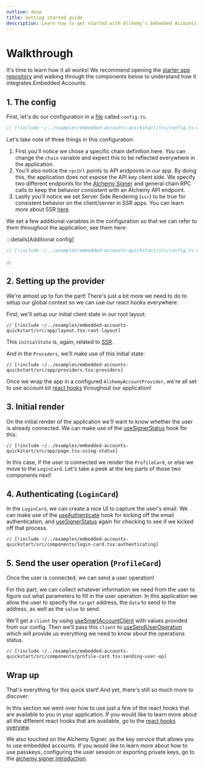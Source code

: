 ```yaml
---
outline: deep
title: Getting started guide
description: Learn how to get started with Alchemy's Embedded Accounts using Account Kit and the Alchemy Signer, Modular Account, Rundler and Gas Manager.
---
```


# Walkthrough

It's time to learn how it all works! We recommend opening the [starter app repository](https://github.com/alchemyplatform/embedded-accounts-quickstart) and walking through the components below to understand how it integrates Embedded Accounts.

## 1. The config

First, let's do our configuration in a [file](https://github.com/alchemyplatform/embedded-accounts-quickstart/blob/main/src/config.ts) called `config.ts`.

```ts [/src/config.ts]
// [!include ~/../examples/embedded-accounts-quickstart/src/config.ts:create-accounts-config]
```

Let's take note of three things in this configuration:

1. First you'll notice we chose a specific chain definition here. You can change the `chain` variable and expect this to be reflected everywhere in the application.
2. You'll also notice the `rpcUrl` points to API endpoints in our app. By doing this, the application does not expose the API key client side. We specify two different endpoints for the [Alchemy Signer](/signers/alchemy-signer/introduction) and general chain RPC calls to keep the behavior consistent with an Alchemy API endpoint.
3. Lastly you'll notice we set Server Side Rendering (`ssr`) to be true for consistent behavior on the client/server in SSR apps. You can learn more about SSR [here](/react/ssr).

We set a few additional variables in the configuration so that we can refer to them throughout the application, see them here:

:::details[Additional config]

```ts [/src/config.ts]
// [!include ~/../examples/embedded-accounts-quickstart/src/config.ts:other-config-vars]
```

:::

## 2. Setting up the provider

We're almost up to fun the part! There's just a bit more we need to do to setup our global context so we can use our react hooks everywhere.

First, we'll setup our initial client state in our root layout:

```tsx [/src/app/layout.tsx]
// [!include ~/../examples/embedded-accounts-quickstart/src/app/layout.tsx:root-layout]
```

This `initialState` is, again, related to [SSR](/react/ssr).

And in the `Providers`, we'll make use of this initial state:

```tsx [/src/app/providers.tsx]
// [!include ~/../examples/embedded-accounts-quickstart/src/app/providers.tsx:providers]
```

Once we wrap the app in a configured `AlchemyAccountProvider`, we're all set to use account kit [react hooks](/react/overview) throughout our application!

## 3. Initial render

On the initial render of the application we'll want to know whether the user is already connected. We can make use of the [useSignerStatus](/react/useSignerStatus) hook for this:

```tsx [/src/app/page.tsx]
// [!include ~/../examples/embedded-accounts-quickstart/src/app/page.tsx:using-status]
```

In this case, if the user is connected we render the `ProfileCard`, or else we move to the `LoginCard`. Let's take a peek at the key parts of those two components next!

## 4. Authenticating (`LoginCard`)

In the `LoginCard`, we can create a nice UI to capture the user's email. We can make use of the [useAuthenticate](/react/useAuthenticate) hook for kicking off the email authentication, and [useSignerStatus](/react/useSignerStatus) again for checking to see if we kicked off that process.

```tsx [/src/components/login-card.tsx]
// [!include ~/../examples/embedded-accounts-quickstart/src/components/login-card.tsx:authenticating]
```

## 5. Send the user operation (`ProfileCard`)

Once the user is connected, we can send a user operation!

For this part, we can collect whatever information we need from the user to figure out what parameters to fill in the user operation. In this application we allow the user to specify the `target` address, the `data` to send to the address, as well as the `value` to send.

We'll get a `client` by using [useSmartAccountClient](/react/useSmartAccountClient) with values provided from our config. Then we'll pass this `client` to [useSendUserOperation](/react/useSendUserOperation) which will provide us everything we need to know about the operations status.

```tsx [/src/components/profile-card.tsx]
// [!include ~/../examples/embedded-accounts-quickstart/src/components/profile-card.tsx:sending-user-op]
```

## Wrap up

That's everything for this quick start! And yet, there's still so much more to discover.

In this section we went over how to use just a few of the react hooks that are available to you in your application. If you would like to learn more about all the different react hooks that are available, go to the [react hooks overview](/react/overview).

We also touched on the Alchemy Signer, as the key service that allows you to use embedded accounts. If you would like to learn more about how to use passkeys, configuring the user session or exporting private keys, go to the [alchemy signer introduction](/signers/alchemy-signer/introduction).
